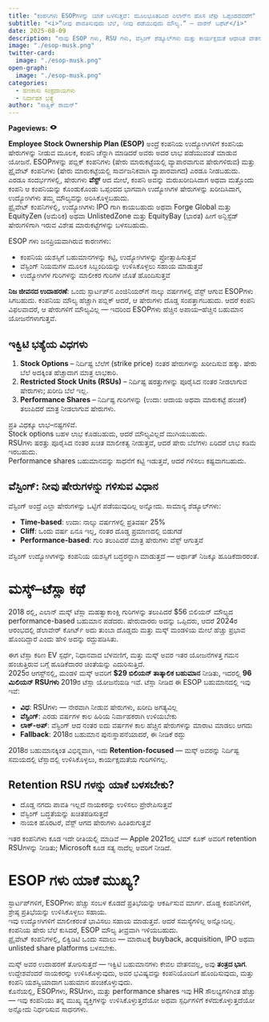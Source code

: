 ```yaml
---
title: "ಕಂಪನಿಗಳು ESOPಗಳನ್ನು ಯಾಕೆ ಬಳಸುತ್ತವೆ: ಮೂಲಭೂತದಿಂದ ಎಲಾನ್‌ನ ಹೊಸ ಟೆಸ್ಲಾ ಒಪ್ಪಂದದವರೆಗೆ"
subtitle: "<i>“ನೀವು ಪಾವತಿಸುವುದು ಬೆಲೆ, ನೀವು ಪಡೆಯುವುದು ಮೌಲ್ಯ.“ — ವಾರೆನ್ ಬಫೆಟ್</i>"
date: 2025-08-09
description: "ನಾವು ESOP ಗಳು, RSU ಗಳು, ವೆಸ್ಟಿಂಗ್ ಶೆಡ್ಯೂಲ್‌ಗಳು ಮತ್ತು ಕಾರ್ಯಕ್ಷಮತೆ ಆಧಾರಿತ ವೇತನವನ್ನು ವಿವರಿಸುತ್ತೇವೆ — ಮತ್ತು ಟೆಸ್ಲಾ ಎಲಾನ್ ಮಸ್ಕ್‌ಗೆ ಅವರನ್ನು ಉಳಿಸಿಕೊಳ್ಳಲು $29 ಬಿಲಿಯನ್ ಮೌಲ್ಯದ ಷೇರುಗಳನ್ನು ನೀಡಿರುವುದನ್ನು ವಿಶ್ಲೇಷಿಸುತ್ತೇವೆ."
image: "./esop-musk.png"
twitter-card:
  image: "./esop-musk.png"
open-graph:
  image: "./esop-musk.png"
categories:
  - ಹಣಕಾಸು ಸಂಪ್ರದಾಯಗಳು
  - ನಿರ್ವಾಹಕ ಭತ್ಯೆ
author: "ಸಾತ್ವಿಕ್ ರಾಮನ್"
---
```


<p><b>Pageviews:</b> <svg xmlns="http://www.w3.org/2000/svg" width="1em" height="1em" viewBox="0 0 256 256"><path fill="currentColor" d="M247.31 124.76c-.35-.79-8.82-19.58-27.65-38.41C194.57 61.26 162.88 48 128 48S61.43 61.26 36.34 86.35C17.51 105.18 9 124 8.69 124.76a8 8 0 0 0 0 6.5c.35.79 8.82 19.57 27.65 38.4C61.43 194.74 93.12 208 128 208s66.57-13.26 91.66-38.34c18.83-18.83 27.3-37.61 27.65-38.4a8 8 0 0 0 0-6.5M128 168a40 40 0 1 1 40-40a40 40 0 0 1-40 40"/></svg> <span class="waline-pageview-count"></i><p>

**Employee Stock Ownership Plan (ESOP)** ಅಂದ್ರೆ ಕಂಪನಿಯ ಉದ್ಯೋಗಿಗಳಿಗೆ ಕಂಪನಿಯ ಷೇರುಗಳನ್ನು ನೀಡುವ ಮೂಲಕ, ಕಂಪನಿ ಚೆನ್ನಾಗಿ ಮಾಡಿದರೆ ಅವರು ಅದರ ಲಾಭ ಪಡೆಯುವಂತೆ ಮಾಡುವ ಯೋಜನೆ. ESOPಗಳನ್ನು ಪಬ್ಲಿಕ್ ಕಂಪನಿಗಳು (ಷೇರು ಮಾರುಕಟ್ಟೆಯಲ್ಲಿ ವ್ಯಾಪಾರವಾಗುವ ಷೇರುಗಳಿರುವ) ಮತ್ತು ಪ್ರೈವೇಟ್ ಕಂಪನಿಗಳು (ಷೇರು ಮಾರುಕಟ್ಟೆಯಲ್ಲಿ ಸಾರ್ವಜನಿಕವಾಗಿ ವ್ಯಾಪಾರವಾಗದ) ಎರಡೂ ನೀಡಬಹುದು.  
ಎರಡೂ ಸಂದರ್ಭಗಳಲ್ಲಿ, ಷೇರುಗಳು **ವೆಸ್ಟ್** ಆದ ಮೇಲೆ, ಕಂಪನಿ ಅವನ್ನು ಮರುಖರೀದಿಸಿದಾಗ ಅಥವಾ ಮತ್ತೊಂದು ಕಂಪನಿ ಆ ಕಂಪನಿಯನ್ನು ಕೊಂಡುಕೊಂಡು ಒಪ್ಪಂದದ ಭಾಗವಾಗಿ ಉದ್ಯೋಗಿಗಳ ಷೇರುಗಳನ್ನು ಖರೀದಿಸಿದಾಗ, ಉದ್ಯೋಗಿಗಳು ತಮ್ಮ ಮೌಲ್ಯವನ್ನು ಅರಿಸಿಕೊಳ್ಳಬಹುದು.  
ಪ್ರೈವೇಟ್ ಕಂಪನಿಗಳಲ್ಲಿ, ಉದ್ಯೋಗಿಗಳು IPO ಗಾಗಿ ಕಾಯಬಹುದು ಅಥವಾ Forge Global ಮತ್ತು EquityZen (ಅಮೆರಿಕ) ಅಥವಾ UnlistedZone ಮತ್ತು EquityBay (ಭಾರತ) ಹೀಗೆ ಅನ್ಲಿಸ್ಟೆಡ್ ಷೇರುಗಳಿಗಾಗಿ ಇರುವ ವಿಶೇಷ ಮಾರುಕಟ್ಟೆಗಳನ್ನು ಬಳಸಬಹುದು.

ESOP ಗಳು ಜನಪ್ರಿಯವಾಗಿರುವ ಕಾರಣಗಳು:

* ಕಂಪನಿಯ ಯಶಸ್ಸಿಗೆ ಬಹುಮಾನಗಳನ್ನು ಕಟ್ಟಿ, ಉದ್ಯೋಗಿಗಳನ್ನು ಪ್ರೋತ್ಸಾಹಿಸುತ್ತವೆ  
* ವೆಸ್ಟಿಂಗ್ ನಿಯಮಗಳ ಮೂಲಕ ಸಿಬ್ಬಂದಿಯನ್ನು ಉಳಿಸಿಕೊಳ್ಳಲು ಸಹಾಯ ಮಾಡುತ್ತವೆ  
* ಉದ್ಯೋಗಿಗಳ ಗುರಿಗಳನ್ನು ಮಾಲೀಕರ ಗುರಿಗಳ ಜೊತೆ ಹೊಂದಿಸುತ್ತವೆ  

**ನಿಜ ಜೀವನದ ಉದಾಹರಣೆ**: ಒಂದು ಸ್ಟಾರ್ಟಪ್‌ನ ಎಂಜಿನಿಯರ್‌ಗೆ ನಾಲ್ಕು ವರ್ಷಗಳಲ್ಲಿ ವೆಸ್ಟ್ ಆಗುವ ESOPಗಳು ಸಿಗಬಹುದು. ಕಂಪನಿಯ ಮೌಲ್ಯ ಹೆಚ್ಚಾಗಿ ಪಬ್ಲಿಕ್ ಆದರೆ, ಆ ಷೇರುಗಳು ದೊಡ್ಡ ಸಂಪತ್ತಾಗಬಹುದು. ಆದರೆ ಕಂಪನಿ ವಿಫಲವಾದರೆ, ಆ ಷೇರುಗಳಿಗೆ ಮೌಲ್ಯವಿಲ್ಲ — ಇದರಿಂದ ESOPಗಳು ಹೆಚ್ಚಿನ ಅಪಾಯ–ಹೆಚ್ಚಿನ ಬಹುಮಾನ ಯೋಜನೆಗಳಾಗುತ್ತವೆ.

## ಇಕ್ವಿಟಿ ಭತ್ಯೆಯ ವಿಧಗಳು

1. **Stock Options** – ನಿರ್ದಿಷ್ಟ ಬೆಲೆಗೆ (strike price) ನಂತರ ಷೇರುಗಳನ್ನು ಖರೀದಿಸುವ ಹಕ್ಕು. ಷೇರು ಬೆಲೆ ಅದಕ್ಕಿಂತ ಹೆಚ್ಚಾದಾಗ ಮಾತ್ರ ಲಾಭಕಾರಿ.  
2. **Restricted Stock Units (RSUs)** – ನಿರ್ದಿಷ್ಟ ಷರತ್ತುಗಳನ್ನು ಪೂರೈಸಿದ ನಂತರ ನೀಡಲಾಗುವ ಷೇರುಗಳು; ಖರೀದಿ ಬೆಲೆ ಇಲ್ಲ.  
3. **Performance Shares** – ನಿರ್ದಿಷ್ಟ ಗುರಿಗಳನ್ನು (ಉದಾ: ಆದಾಯ ಅಥವಾ ಮಾರುಕಟ್ಟೆ ಹಂಚಿಕೆ) ತಲುಪಿದರೆ ಮಾತ್ರ ನೀಡಲಾಗುವ ಷೇರುಗಳು.

ಪ್ರತಿ ವಿಧಕ್ಕೂ ಲಾಭ–ನಷ್ಟಗಳಿವೆ.  
Stock options ಬಹಳ ಲಾಭ ಕೊಡಬಹುದು, ಆದರೆ ಮೌಲ್ಯವಿಲ್ಲದೆ ಮುಗಿಯಬಹುದು.  
RSUಗಳು ಷರತ್ತು ಪೂರೈಸಿದ ನಂತರ ಖಚಿತ ಮಾಲೀಕತ್ವ ನೀಡುತ್ತವೆ, ಆದರೆ ಷೇರು ಬೆಲೆಗಳು ಏರಿದರೆ ಲಾಭ ಕಡಿಮೆ ಇರಬಹುದು.  
Performance shares ಬಹುಮಾನವನ್ನು ಸಾಧನೆಗೆ ಕಟ್ಟಿ ಇಡುತ್ತವೆ, ಆದರೆ ಗಳಿಸಲು ಕಷ್ಟವಾಗಬಹುದು.

## ವೆಸ್ಟಿಂಗ್: ನೀವು ಷೇರುಗಳನ್ನು ಗಳಿಸುವ ವಿಧಾನ

ವೆಸ್ಟಿಂಗ್ ಅಂದ್ರೆ ಎಲ್ಲಾ ಷೇರುಗಳನ್ನು ಒಟ್ಟಿಗೆ ಪಡೆಯುವುದಿಲ್ಲ ಅನ್ನೋದು. ಸಾಮಾನ್ಯ ಶೆಡ್ಯೂಲ್‌ಗಳು:

* **Time-based**: ಉದಾ: ನಾಲ್ಕು ವರ್ಷಗಳಲ್ಲಿ ಪ್ರತಿವರ್ಷ 25%  
* **Cliff**: ಒಂದು ವರ್ಷ ಏನೂ ಇಲ್ಲ, ನಂತರ ದೊಡ್ಡ ಪ್ರಮಾಣದಲ್ಲಿ ಬಿಡುಗಡೆ  
* **Performance-based**: ಗುರಿ ತಲುಪಿದರೆ ಮಾತ್ರ ಷೇರುಗಳು ವೆಸ್ಟ್ ಆಗುತ್ತವೆ  

ವೆಸ್ಟಿಂಗ್ ಉದ್ಯೋಗಿಗಳನ್ನು ಕಂಪನಿಯ ಯಶಸ್ಸಿಗೆ ಬದ್ಧರನ್ನಾಗಿ ಮಾಡುತ್ತದೆ — ಅರ್ಥಾತ್ ನಿಜಕ್ಕೂ ಹೂಡಿಕೆದಾರರಂತೆ.

# ಮಸ್ಕ್–ಟೆಸ್ಲಾ ಕಥೆ
2018 ರಲ್ಲಿ, ಎಲಾನ್ ಮಸ್ಕ್ ಟೆಸ್ಲಾ ಮಹತ್ವಾಕಾಂಕ್ಷಿ ಗುರಿಗಳನ್ನು ತಲುಪಿದರೆ $56 ಬಿಲಿಯನ್ ಮೌಲ್ಯದ performance-based ಬಹುಮಾನ ಪಡೆದರು. ಷೇರುದಾರರು ಅದನ್ನು ಒಪ್ಪಿದರು, ಆದರೆ 2024ರ ಆರಂಭದಲ್ಲಿ ಡೆಲಾವೇರ್ ಕೋರ್ಟ್ ಅದು ತುಂಬಾ ದೊಡ್ಡದು ಮತ್ತು ಮಸ್ಕ್ ಮಂಡಳಿಯ ಮೇಲೆ ಹೆಚ್ಚು ಪ್ರಭಾವ ಹೊಂದಿದ್ದಾರೆ ಎಂದು ಹೇಳಿ ಅದನ್ನು ರದ್ದುಪಡಿಸಿತು.

ಈಗ ಟೆಸ್ಲಾ ಕಠಿಣ EV ಸ್ಪರ್ಧೆ, ನಿಧಾನವಾದ ಬೆಳವಣಿಗೆ, ಮತ್ತು ಮಸ್ಕ್ ಅವರ ಇತರ ಯೋಜನೆಗಳತ್ತ ಗಮನ ಹಂಚುತ್ತಿರುವ ಬಗ್ಗೆ ಹೂಡಿಕೆದಾರರ ಚಿಂತೆಯನ್ನು ಎದುರಿಸುತ್ತಿದೆ.  
2025ರ ಆಗಸ್ಟ್‌ನಲ್ಲಿ, ಮಂಡಳಿ ಮಸ್ಕ್ ಅವರಿಗೆ **$29 ಬಿಲಿಯನ್ ತಾತ್ಕಾಲಿಕ ಬಹುಮಾನ** ನೀಡಿತು, ಇದರಲ್ಲಿ **96 ಮಿಲಿಯನ್ RSUಗಳು** 2019ರ ಟೆಸ್ಲಾ ಯೋಜನೆಯಡಿ ಇವೆ. ಟೆಸ್ಲಾ ನೀಡಿದ ಈ ESOP ಬಹುಮಾನದಲ್ಲಿ ಇವು ಇವೆ:

* **ವಿಧ**: RSUಗಳು — ನೇರವಾಗಿ ನೀಡುವ ಷೇರುಗಳು, ಖರೀದಿ ಅಗತ್ಯವಿಲ್ಲ  
* **ವೆಸ್ಟಿಂಗ್**: ಎರಡು ವರ್ಷಗಳ ಕಾಲ ಹಿರಿಯ ನಿರ್ವಾಹಕರಾಗಿ ಉಳಿಯಬೇಕು  
* **ಲಾಕ್-ಅಪ್**: ವೆಸ್ಟಿಂಗ್ ಆದ ನಂತರ ಐದು ವರ್ಷಗಳ ಕಾಲ ಹೆಚ್ಚಿನ ಷೇರುಗಳನ್ನು ಮಾರಾಟ ಮಾಡಲು ಆಗದು  
* **Fallback**: 2018ರ ಬಹುಮಾನ ಪುನಃಸ್ಥಾಪನೆಯಾದರೆ, ಈ ನೀಡಿಕೆ ರದ್ದು  

2018ರ ಬಹುಮಾನಕ್ಕಿಂತ ವಿಭಿನ್ನವಾಗಿ, ಇದು **Retention-focused** — ಮಸ್ಕ್ ಅವರನ್ನು ನಿರ್ದಿಷ್ಟ ಸಮಯದಲ್ಲಿ ಟೆಸ್ಲಾದಲ್ಲಿ ಉಳಿಸಿಕೊಳ್ಳಲು, ಕಾರ್ಯಕ್ಷಮತೆಯ ಗುರಿಗಳಿಗಲ್ಲ.

## Retention RSU ಗಳನ್ನು ಯಾಕೆ ಬಳಸಬೇಕು?

* ದೊಡ್ಡ ನಗದು ಪಾವತಿ ಇಲ್ಲದೆ ನಾಯಕರನ್ನು ಉಳಿಸಲು ಪ್ರೇರೇಪಿಸುತ್ತವೆ  
* ವೆಸ್ಟಿಂಗ್ ಬದ್ಧತೆಯನ್ನು ಖಚಿತಪಡಿಸುತ್ತದೆ  
* ನಾಯಕ ಹೊರಟರೆ, ವೆಸ್ಟ್ ಆಗದ ಷೇರುಗಳು ಹಿಂತಿರುಗುತ್ತವೆ  

ಇತರ ಕಂಪನಿಗಳು ಕೂಡ ಇದೇ ರೀತಿಯಲ್ಲಿ ಮಾಡಿವೆ — Apple 2021ರಲ್ಲಿ ಟಿಮ್ ಕೂಕ್ ಅವರಿಗೆ retention RSUಗಳನ್ನು ನೀಡಿತು; Microsoft ಕೂಡ ಸತ್ಯ ನಾದೆಲ್ಲ ಅವರಿಗೆ ನೀಡಿದೆ.

# ESOP ಗಳು ಯಾಕೆ ಮುಖ್ಯ?
ಸ್ಟಾರ್ಟಪ್‌ಗಳಿಗೆ, ESOPಗಳು ಹೆಚ್ಚು ಸಂಬಳ ಕೊಡದೆ ಪ್ರತಿಭೆಯನ್ನು ಆಕರ್ಷಿಸುವ ಮಾರ್ಗ. ದೊಡ್ಡ ಕಂಪನಿಗಳಿಗೆ, ಶ್ರೇಷ್ಠ ಪ್ರತಿಭೆಯನ್ನು ಉಳಿಸಿಕೊಳ್ಳಲು ಸಹಾಯ.  
ಇವು ಉದ್ಯೋಗಿಗಳಿಗೆ ಮಾಲೀಕರಂತೆ ಭಾವಿಸಲು ಸಹಾಯ ಮಾಡುತ್ತವೆ. ಆದರೆ ಸಮಸ್ಯೆಗಳಿಲ್ಲ ಅನ್ನೋದಿಲ್ಲ.  
ಕಂಪನಿಯ ಷೇರು ಬೆಲೆ ಕುಸಿದರೆ, ESOP ಮೌಲ್ಯ ತೀವ್ರವಾಗಿ ಇಳಿಯಬಹುದು.  
ಪ್ರೈವೇಟ್ ಕಂಪನಿಗಳಲ್ಲಿ, ಲಿಕ್ವಿಡಿಟಿ ಒಂದು ಸವಾಲು — ಮಾರಾಟಕ್ಕೆ buyback, acquisition, IPO ಅಥವಾ unlisted share platforms ಬಳಸಬೇಕು.  

ಮಸ್ಕ್ ಅವರ ಉದಾಹರಣೆ ತೋರಿಸುತ್ತದೆ — ಇಕ್ವಿಟಿ ಬಹುಮಾನಗಳು ಕೇವಲ ವೇತನವಲ್ಲ, ಅವು **ತಂತ್ರದ ಭಾಗ**.  
ಉದ್ದೇಶವೆಂದರೆ ನಾಯಕರನ್ನು ಉಳಿಸಿಕೊಳ್ಳುವುದು, ಅವರ ಭವಿಷ್ಯವನ್ನು ಕಂಪನಿಯೊಂದಿಗೆ ಹೊಂದಿಸುವುದು, ಮತ್ತು ಕಂಪನಿ ಯಶಸ್ವಿಯಾದಾಗ ಬಹುಮಾನ ಹಂಚಿಕೊಳ್ಳುವುದು.  
ಕೊನೆಯಲ್ಲಿ, ESOPಗಳು, RSUಗಳು, ಮತ್ತು performance shares ಇವು HR ಸೌಲಭ್ಯಗಳಿಗಿಂತ ಹೆಚ್ಚು — ಇವು ಕಂಪನಿಯು ತನ್ನ ಮುಖ್ಯ ವ್ಯಕ್ತಿಗಳನ್ನು ಉಳಿಸಿಕೊಳ್ಳುತ್ತದೆಯೋ ಅಥವಾ ಸ್ಪರ್ಧಿಗಳಿಗೆ ಕಳೆದುಕೊಳ್ಳುತ್ತದೆಯೋ ಅನ್ನೋದು ನಿರ್ಧರಿಸುವ ಸಾಧನಗಳು.
